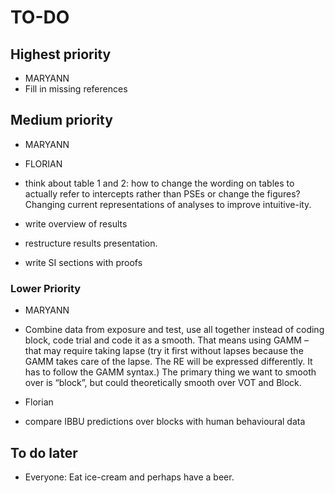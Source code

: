 <!-- Do NOT knit this document. It is part of a larger document. Instead knit the main document (my-apa-formatted-article) -->

# TO-DO

## Highest priority
 * MARYANN
  * Fill in missing references

## Medium priority

 * MARYANN
  

  
 * FLORIAN
  * think about table 1 and 2: how to change the wording on tables to actually refer to intercepts rather than PSEs or change the figures? Changing current representations of analyses to improve intuitive-ity. 
  * write overview of results
  * restructure results presentation.
  * write SI sections with proofs
  
### Lower Priority

 * MARYANN
  * Combine data from exposure and test, use all together instead of coding block, code trial and code it as a smooth. That means using GAMM -- that may require taking lapse (try it first without lapses because the GAMM takes care of the lapse. The RE will be expressed differently. It has to follow the GAMM syntax.) The primary thing we want to smooth over is "block", but could theoretically smooth over VOT and Block.

    
 * Florian
  * compare IBBU predictions over blocks with human behavioural data

## To do later
  
  * Everyone: Eat ice-cream and perhaps have a beer.

